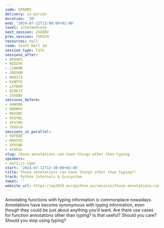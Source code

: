 ```yaml
---
code: GP8AMS
delivery: in-person
duration: '30'
end: '2024-07-12T13:00:00+02:00'
level: intermediate
next_session: ZXXDBV
prev_session: YEKGCH
resources: null
room: South Hall 2A
session_type: Talk
sessions_after:
- 8FKHES
- HZSGYK
- JJAKNR
- JRGVQM
- KDH3J3
- KVNTFE
- LXYWXR
- QS8KJY
- ZXXDBV
sessions_before:
- GGWUNA
- HBDW93
- R8UZNC
- SGUYQL
- VFV7HU
- YEKGCH
sessions_in_parallel:
- 9VFEQE
- MAHYVG
- XPXYWD
- XYXR3L
slug: those-annotations-can-have-things-other-than-typing
speakers:
- mattijs-ugen
start: '2024-07-12T12:30:00+02:00'
title: Those annotations can have things other than typing?!
track: Python Internals & Ecosystem
tweet: ''
website_url: https://ep2024.europython.eu/session/those-annotations-can-have-things-other-than-typing
---
```


Annotating functions with typing information is commonplace nowadays. Annotations have become synonymous with typing information, even though they could be just about anything you’d want. Are there use cases for function annotations other than typing? Is that useful? Should you care? Should you stop using typing?
